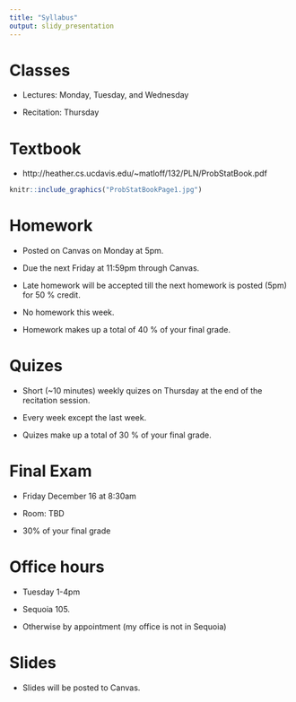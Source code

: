 ```yaml
---
title: "Syllabus"
output: slidy_presentation
---
```


# Classes

- Lectures: Monday, Tuesday, and Wednesday 

- Recitation: Thursday

# Textbook

- http://heather.cs.ucdavis.edu/~matloff/132/PLN/ProbStatBook.pdf

```r
knitr::include_graphics("ProbStatBookPage1.jpg")
```

# Homework

- Posted on Canvas on Monday at 5pm.

- Due the next Friday at 11:59pm through Canvas.

- Late homework will be accepted till the next homework is posted (5pm) for 50 \% credit. 

- No homework this week.

- Homework makes up a total of 40 \% of your final grade.

# Quizes

- Short (~10 minutes) weekly quizes on Thursday at the end of the recitation session.

- Every week except the last week.

- Quizes make up a total of 30 \% of your final grade.

# Final Exam

- Friday December 16 at 8:30am

- Room: TBD

- 30\% of your final grade

# Office hours

- Tuesday 1-4pm

- Sequoia 105.

- Otherwise by appointment (my office is not in Sequoia)

# Slides

- Slides will be posted to Canvas.



